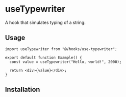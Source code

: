 
# useTypewriter

A hook that simulates typing of a string.

## Usage

```tsx
import useTypewriter from "@/hooks/use-typewriter";

export default function Example() {
  const value = useTypewriter("Hello, world!", 2000);

  return <div>{value}</div>;
}
```

## Installation

<Installation
  name="use-typewriter"
  url="https://registry.niels.foo/use-typewriter.json"
/>

